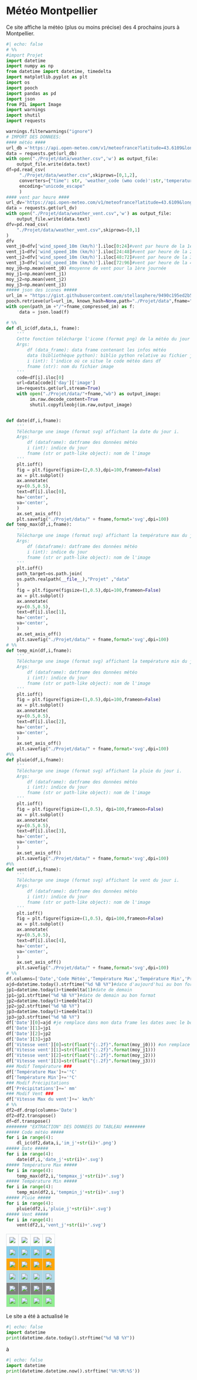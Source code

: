 # Météo Montpellier
Ce site affiche la météo (plus ou moins précise) des 4 prochains jours à Montpellier.

```python
#| echo: false
# %%
#import Projet
import datetime
import numpy as np
from datetime import datetime, timedelta
import matplotlib.pyplot as plt 
import os
import pooch
import pandas as pd
import json
from PIL import Image
import warnings
import shutil
import requests

warnings.filterwarnings("ignore")
# IMPORT DES DONNEES:
#### météo ####
url_db ='https://api.open-meteo.com/v1/meteofrance?latitude=43.6109&longitude=3.8763&daily=weather_code,temperature_2m_max,temperature_2m_min,precipitation_sum,wind_speed_10m_max&format=csv'
data = requests.get(url_db)
with open("./Projet/data/weather.csv",'w') as output_file:
    output_file.write(data.text)
df=pd.read_csv(
     "./Projet/data/weather.csv",skiprows=[0,1,2],
     converters={"time": str, 'weather_code (wmo code)':str,'temperature_2m_max (Â°C)':str,'temperature_2m_min (Â°C)':str,'precipitation_sum (mm)':str,'wind_speed_10m_max (km/h)':str},
     encoding="unicode_escape"
     )
#### vent par heure ####
url_dv='https://api.open-meteo.com/v1/meteofrance?latitude=43.6109&longitude=3.8763&hourly=wind_speed_10m&format=csv'
data = requests.get(url_dv)
with open("./Projet/data/weather_vent.csv",'w') as output_file:
    output_file.write(data.text)
dfv=pd.read_csv(
    "./Projet/data/weather_vent.csv",skiprows=[0,1]
)
dfv
vent_j0=dfv['wind_speed_10m (km/h)'].iloc[0:24]#vent par heure de la 1ère journée
vent_j1=dfv['wind_speed_10m (km/h)'].iloc[24:48]#vent par heure de la 2ème journée
vent_j2=dfv['wind_speed_10m (km/h)'].iloc[48:72]#vent par heure de la 3ème journée
vent_j3=dfv['wind_speed_10m (km/h)'].iloc[72:96]#vent par heure de la 4ème journée
moy_j0=np.mean(vent_j0) #moyenne de vent pour la 1ère journée
moy_j1=np.mean(vent_j1)
moy_j2=np.mean(vent_j2)
moy_j3=np.mean(vent_j3)
##### json des icones #####
url_im = "https://gist.githubusercontent.com/stellasphere/9490c195ed2b53c707087c8c2db4ec0c/raw/76b0cb0ef0bfd8a2ec988aa54e30ecd1b483495d/descriptions.json"
pooch.retrieve(url=url_im, known_hash=None,path="./Projet/data",fname="im.json") #import du fichier image
with open(path_im +"/"+fname_compressed_im) as f:
     data = json.load(f)

# %%
def dl_ic(df,data,i, fname):
    '''
    Cette fonction télécharge l'icone (format png) de la météo du jour i.
    Args:
        df (data_frame): data frame contenant les infos météo
        data (bibliothèque python): biblio python relative au fichier json contenant l'url des images
        i (int): l'indice où ce situe le code météo dans df
        fname (str): nom du fichier image
    '''
    code=df[i].iloc[0]
    url=data[code]['day']['image']
    im=requests.get(url,stream=True)
    with open("./Projet/data/"+fname,"wb") as output_image:
         im.raw.decode_content=True
         shutil.copyfileobj(im.raw,output_image)


def date(df,i,fname):
    '''
    Télécharge une image (format svg) affichant la date du jour i.
    Args:
        df (dataframe): datframe des données météo
        i (int): indice du jour
        fname (str or path-like object): nom de l'image
    '''
    plt.ioff()
    fig = plt.figure(figsize=(2,0.5),dpi=100,frameon=False)
    ax = plt.subplot()
    ax.annotate(
    xy=(0.5,0.5),
    text=df[i].iloc[0],
    ha='center',
    va='center',
    )
    ax.set_axis_off()
    plt.savefig("./Projet/data/" + fname,format='svg',dpi=100)
def temp_max(df,i,fname):
    '''
    Télécharge une image (format svg) affichant la température max du jour i.
    Args:
        df (dataframe): datframe des données météo
        i (int): indice du jour
        fname (str or path-like object): nom de l'image
    '''
    plt.ioff()
    path_target=os.path.join(
    os.path.realpath(__file__),"Projet" ,"data"
    )
    fig = plt.figure(figsize=(1,0.5),dpi=100,frameon=False)
    ax = plt.subplot()
    ax.annotate(
    xy=(0.5,0.5),
    text=df[i].iloc[1],
    ha='center',
    va='center',
    )
    ax.set_axis_off()
    plt.savefig("./Projet/data/" + fname,format='svg',dpi=100)
# %%
def temp_min(df,i,fname):
    '''
    Télécharge une image (format svg) affichant la température min du jour i.
    Args:
        df (dataframe): datframe des données météo
        i (int): indice du jour
        fname (str or path-like object): nom de l'image
    '''
    plt.ioff()
    fig = plt.figure(figsize=(1,0.5),dpi=100,frameon=False)
    ax = plt.subplot()
    ax.annotate(
    xy=(0.5,0.5),
    text=df[i].iloc[2],
    ha='center',
    va='center',
    )
    ax.set_axis_off()
    plt.savefig("./Projet/data/" + fname,format='svg',dpi=100)
#%%
def pluie(df,i,fname):
    '''
    Télécharge une image (format svg) affichant la pluie du jour i.
    Args:
        df (dataframe): datframe des données météo
        i (int): indice du jour
        fname (str or path-like object): nom de l'image
    '''
    plt.ioff()
    fig = plt.figure(figsize=(1,0.5), dpi=100,frameon=False)
    ax = plt.subplot()
    ax.annotate(
    xy=(0.5,0.5),
    text=df[i].iloc[3],
    ha='center',
    va='center',
    )
    ax.set_axis_off()
    plt.savefig("./Projet/data/" + fname,format='svg',dpi=100)
#%%
def vent(df,i,fname):
    '''
    Télécharge une image (format svg) affichant le vent du jour i.
    Args:
        df (dataframe): datframe des données météo
        i (int): indice du jour
        fname (str or path-like object): nom de l'image
    '''
    plt.ioff()
    fig = plt.figure(figsize=(1,0.5), dpi=100,frameon=False)
    ax = plt.subplot()
    ax.annotate(
    xy=(0.5,0.5),
    text=df[i].iloc[4],
    ha='center',
    va='center',
    )
    ax.set_axis_off()
    plt.savefig("./Projet/data/" + fname,format='svg',dpi=100)
# %%
df.columns=['Date','Code Météo','Température Max','Température Min','Précipitations','Vitesse Max du vent']
ajd=datetime.today().strftime("%d %B %Y")#date d'aujourd'hui au bon format
jp1=datetime.today()+timedelta(1)#date de demain
jp1=jp1.strftime("%d %B %Y")#date de demain au bon format
jp2=datetime.today()+timedelta(2)
jp2=jp2.strftime("%d %B %Y")
jp3=datetime.today()+timedelta(3)
jp3=jp3.strftime("%d %B %Y")
df['Date'][0]=ajd #je remplace dans mon data frame les dates avec le bon format
df['Date'][1]=jp1
df['Date'][2]=jp2
df['Date'][3]=jp3
df['Vitesse vent'][0]=str(float("{:.2f}".format(moy_j0))) #on remplace la variable "vent max" par le vent moyen en ajustant le format à 2 décimales
df['Vitesse vent'][1]=str(float("{:.2f}".format(moy_j1)))
df['Vitesse vent'][2]=str(float("{:.2f}".format(moy_j2)))
df['Vitesse vent'][3]=str(float("{:.2f}".format(moy_j3)))
### Modif Température ###
df['Température Max']+='°C'
df['Température Min']+='°C'
### Modif Précipitations
df['Précipitations']+=' mm'
### Modif Vent ###
df['Vitesse Max du vent']+=' km/h'
# %%
df2=df.drop(columns='Date')
df2=df2.transpose()
df=df.transpose()
######## "EXTRACTION" DES DONNEES DU TABLEAU ########
##### Code météo #####
for i in range(4):
    dl_ic(df2,data,i,'im_j'+str(i)+'.png')
##### Date #####
for i in range(4):
    date(df,i,'date_j'+str(i)+'.svg')
##### Température Max #####
for i in range(4):
    temp_max(df2,i,'tempmax_j'+str(i)+'.svg')
##### Température Min #####
for i in range(4):
    temp_min(df2,i,'tempmin_j'+str(i)+'.svg')
##### Pluie #####
for i in range(4):
    pluie(df2,i,'pluie_j'+str(i)+'.svg')
##### Vent #####
for i in range(4):
    vent(df2,i,'vent_j'+str(i)+'.svg')

```


<head>
<style>
table {
    border: border-collapse;
    margin-left: auto;
    margin-right: auto;
}

th, td {
  text-align: center;
  padding: 8px;
}

tr:nth-child(2) {background-color: skyblue;}

tr:nth-child(3) {background-color: orange;}

tr:nth-child(4) {background-color: lightblue;}

tr:nth-child(5) {background-color: grey;}

tr:nth-child(6) {background-color: lightgreen;}

td {
    border: solid 1px #dbe1e6;

}
th {
    border: solid 1px #dbe1e6;

}
thead,th {border: 1px solid #dbe1e6;}
thead,th {text-align: center;}

</style>
</head>
<table>
<tr>
    <td> <image src = "./Projet/data/date_j0.svg"> </image> </td>
    <td> <image src = "./Projet/data/date_j1.svg"> </image> </td>
    <td> <image src = "./Projet/data/date_j2.svg"> </image> </td>
    <td> <image src = "./Projet/data/date_j3.svg"> </image> </td>
</tr>
<tr>
    <td> <image src = "./Projet/data/im_j0.png"> </image> </td> 
    <td> <image src = "./Projet/data/im_j1.png"> </image> </td>
    <td> <image src = "./Projet/data/im_j2.png"> </image> </td>
    <td> <image src = "./Projet/data/im_j3.png"> </image> </td> </tr>
<tr> 
    <td> <image src = "./Projet/data/tempmax_j0.svg"> </image> </td>
    <td> <image src = "./Projet/data/tempmax_j1.svg"> </image> </td>
    <td> <image src = "./Projet/data/tempmax_j2.svg"> </image> </td>
    <td> <image src = "./Projet/data/tempmax_j3.svg"> </image> </td>
</tr>
<tr>
    <td> <image src = "./Projet/data/tempmin_j0.svg"> </image> </td>
    <td> <image src = "./Projet/data/tempmin_j1.svg"> </image> </td>
    <td> <image src = "./Projet/data/tempmin_j2.svg"> </image> </td>
    <td> <image src = "./Projet/data/tempmin_j3.svg"> </image> </td>
</tr>
<tr>
    <td> <image src = "./Projet/data/pluie_j0.svg"> </image>  </td>
    <td> <image src = "./Projet/data/pluie_j1.svg"> </td>
    <td> <image src = "./Projet/data/pluie_j2.svg"> </td>
    <td> <image src = "./Projet/data/pluie_j3.svg"> </td>
</tr>
<tr>
    <td> <image src = "./Projet/data/vent_j0.svg"> </image>  </td>
    <td> <image src = "./Projet/data/vent_j1.svg"> </image>  </td>
    <td> <image src = "./Projet/data/vent_j2.svg"> </image>  </td>
    <td> <image src = "./Projet/data/vent_j3.svg"> </image>  </td>
</tr>
</table>

Le site a été à actualisé le
```python
#| echo: false
import datetime
print(datetime.date.today().strftime("%d %B %Y"))
```

à

```python
#| echo: false
import datetime
print(datetime.datetime.now().strftime('%H:%M:%S'))
```
